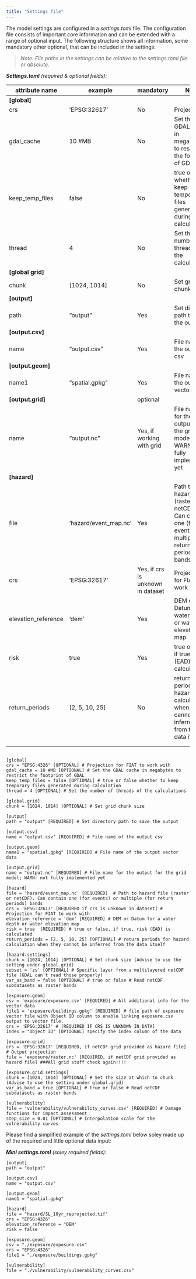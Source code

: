 ```yaml
---
title: "Settings file"
---
```

The model settings are configured in a *settings.toml* file. The configuration file consists of important core information and can be extended with a range of optional input. The following structure shows all information, some mandatory other optional, that can be included in the settings:

> *Note: File paths in the settings can be relative to the settings.toml file or absolute.*

***Settings.toml** (required & optional fields):* 

| attribute name      | example               | mandatory                         | Note                                                                                                        |
|---------------------|-----------------------|-----------------------------------|-------------------------------------------------------------------------------------------------------------|
| **[global]**        |                       |                                   |                                                                                                             |
| crs                 | 'EPSG:32617'          | No                                | Projection                                                                                                  |
| gdal_cache          | 10 #MB                | No                                | Set the GDAL cache in megabytes to restrict the footprint of GDAL                                           |
| keep_temp_files     | false                 | No                                | true or false whether to keep temporary files generated during calculation                                  |
| thread              | 4                     | No                                | Set the number of threads of the calculations                                                               |
| **[global grid]**   |                       |                                   |                                                                                                             |
| chunk               | [1024, 1014]          | No                                | Set grid chunk size                                                                                         |
| **[output]**        |                       |                                   |                                                                                                             |
| path                | "output"              | Yes                               | Set directory path to save the output                                                                       |
| **[output.csv]**    |                       |                                   |                                                                                                             |
| name                | "output.csv"          | Yes                               | File name of the output csv                                                                                 |
| **[output.geom]**   |                       |                                   |                                                                                                             |
| name1               | "spatial.gpkg"        | Yes                               | File name of the output vector data                                                                         |
| **[output.grid]**   |                       | optional                          |                                                                                                             |
| name                | "output.nc"           | Yes, if working with grid         | File name for the output for the grid model; WARN: not fully implemented yet                                |
| **[hazard]**        |                       |                                   |                                                                                                             |
| file                | 'hazard/event_map.nc' | Yes                               | Path to hazard file (raster or netCDF). Can contain one (for events) or multiple (for return periods) bands |
| crs                 | 'EPSG:32617'          | Yes, if crs is unknown in dataset | Projection for FIAT to work with                                                                            |
| elevation_reference | 'dem'                 | Yes                               | DEM or Datum for a water depth or water elevation map                                                       |
| risk                | true                  | Yes                               | true or false, if true, risk (EAD) is calculated                                                            |
| return_periods      | [2, 5, 10, 25]        | No                                | return periods for hazard calculation when they cannot be inferred from the data itself                     |
|                     |                       |                                   |                                                                                                             |
|                     |                       |                                   |                                                                                                             |

```

[global]
crs = "EPSG:4326" [OPTIONAL] # Projection for FIAT to work with
gdal_cache = 10 #MB [OPTIONAL] # Set the GDAL cache in megabytes to restrict the footprint of GDAL
keep_temp_files = false [OPTIONAL] # true or false whether to keep temporary files generated during calculation
thread = 4 [OPTIONAL] # Set the number of threads of the calculations

[global.grid]
chunk = [1024, 1014] [OPTIONAL] # Set grid chunk size

[output] 
path = "output" [REQUIRED] # Set directory path to save the output 

[output.csv]
name = "output.csv" [REQUIRED] # File name of the output csv

[output.geom]
name1 = "spatial.gpkg" [REQUIRED] # File name of the output vector data

[output.grid]
name = "output.nc" [REQUIRED] # File name for the output for the grid model; WARN: not fully implemented yet

[hazard]
file = 'hazard/event_map.nc' [REQUIRED]  # Path to hazard file (raster or netCDF). Can contain one (for events) or multiple (for return periods) bands
crs = 'EPSG:32617' [REQUIRED if crs is unknown in dataset] # Projection for FIAT to work with
elevation_reference = 'dem' [REQUIRED] # DEM or Datum for a water depth or water elevation map
risk = true  [REQUIRED] # true or false, if true, risk (EAD) is calculated
return_periods = [2, 5, 10, 25] [OPTIONAL] # return periods for hazard calculation when they cannot be inferred from the data itself

[hazard.settings]
chunk = [1024, 1014] [OPTIONAL] # Set chunk size (Advise to use the setting under global.grid)
subset = 'zs' [OPTIONAL] # Specific layer from a multilayered netCDF file (GDAL can't read those properly)
var_as_band = false [OPTIONAL] # true or false # Read netCDF subdatasets as raster bands

[exposure.geom]
csv = 'exposure/exposure.csv' [REQUIRED] # All additional info for the vector data
file1 = 'exposure/buildings.gpkg' [REQUIRED] # file path of exposure vector file with Object ID column to enable linking exposure.csv output to vector file. 
crs = 'EPSG:32617' # [REQUIRED IF CRS IS UNKNOWN IN DATA]
index = "Object ID" [OPTIONAL] specify the index column of the data

[exposure.grid] 
crs = 'EPSG:32617' [REQUIRED, if netCDF grid provided as hazard file] # Output projection
file = 'exposure/raster.nc' [REQUIRED, if netCDF grid provided as hazard file] ###All grid stuff check again!!!!

[exposure.grid.settings]
chunk = [1024, 1014] [OPTIONAL] # Set the size at which to chunk (Advise to use the setting under global.grid)
var_as_band = true [OPTIONAL] # true or false # Read netCDF subdatasets as raster bands

[vulnerability]
file = 'vulnerability/vulnerability_curves.csv' [REQUIRED] # Damage functions for impact assessment
step_size = 0.01 [OPTIONAL] # Interpolation scale for the vulnerability curves
```
Please find a simplified example of the *settings.toml* below soley made up of the required and little optional data input: 

***Mini settings.toml** (soley required fields):* 
```
[output]
path = "output"

[output.csv]
name = "output.csv"

[output.geom]
name1 = "spatial.gpkg"

[hazard]
file = "hazard/SL_10yr_reprojected.tif"
crs = "EPSG:4326"
elevation_reference = "DEM"
risk = false

[exposure.geom]
csv = "./exposure/exposure.csv"
crs = "EPSG:4326"
file1 = "./exposure/buildings.gpkg"

[vulnerability]
file = "./vulnerability/vulnerability_curves.csv"

```